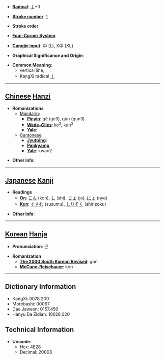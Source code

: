 * '''[[Wiktionary:Chinese radical index| Radical]]''': [[Wiktionary:Chinese radical index 丨|丨]]+0

* '''[[Wiktionary:Chinese total strokes index|Stroke number]]''': [[Wiktionary:Chinese total strokes index 1|1]]

* '''Stroke order''': 

* '''[[Wiktionary:Chinese four corner index|Four-Corner System]]''': 

* '''[[Wiktionary:Chinese Cangjie index|Cangjie input]]''': 中 (L), X中 (XL)

* '''Graphical Significance and Origin''': 

* '''Common Meaning''':
**vertical line;
**KangXi radical [[Wiktionary:Chinese radical index 丨|丨]]

----

== [[Chinese]] [[Hanzi]] ==

* '''Romanizations'''
** [[Mandarin]]:
*** '''[[Pinyin]]''': gě (ge3), gǔn (gun3)
*** '''[[Wade-Giles]]''': ko<sup>3</sup>, kun<sup>3</sup>
*** '''[[Yale]]''': 
**[[Cantonese]]
***'''[[Jyutping]]''':
***'''[[Penkyamp]]''': 
***'''[[Yale]]''': kwan2

* '''Other info''': 

----

== [[Japanese]] [[Kanji]] ==

* '''Readings'''
** '''[[On]]''': [[こん]] (kon), [[し]] (shi), [[じょ]] (jo), [[にょ]] (nyo)
** '''[[Kun]]''': [[すすむ]] (susumu), [[しりぞく]] (shirizoku)

* '''Other info''':  

----

== [[Korean]] [[Hanja]] ==

* '''Pronunciation''': 곤

* '''Romanization'''
** '''[[The 2000 South Korean Revised Romanization|The 2000 South Korean Revised]]''': gon
** '''[[McCune-Reischauer]]''': kon

----

== Dictionary Information ==

* KangXi: 0078.200
* Morobashi: 00067
* Dae Jaweon: 0157.450
* Hanyu Da Zidian: 10028.020

== Technical Information ==

* '''Unicode''':
** Hex: 4E28
** Decimal: 20008